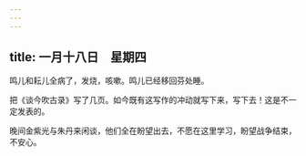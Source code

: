 ```yaml
---
---
---
```

title: 一月十八日　星期四
---




鸣儿和耘儿全病了，发烧，咳嗽。鸣儿已经移回芬处睡。

把《谈今吹古录》写了几页。如今既有这写作的冲动就写下来，写下去！这是不一定发表的。

晚间金紫光与朱丹来闲谈，他们全在盼望出去，不愿在这里学习，盼望战争结束，不安心。